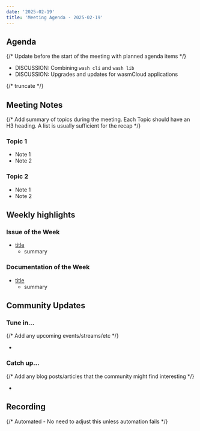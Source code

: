 ```yaml
---
date: '2025-02-19'
title: 'Meeting Agenda - 2025-02-19'
---
```


## Agenda

{/* Update before the start of the meeting with planned agenda items */}

- DISCUSSION: Combining `wash cli` and `wash lib` 
- DISCUSSION: Upgrades and updates for wasmCloud applications

{/* truncate */}

## Meeting Notes

{/* Add summary of topics during the meeting. Each Topic should have an H3 heading. A list is usually sufficient for the recap */}

### Topic 1

- Note 1
- Note 2

### Topic 2

- Note 1
- Note 2

## Weekly highlights

### Issue of the Week

- [title](https://github.com/wasmcloud/wasmcloud/issues/)
  - summary

### Documentation of the Week

- [title](/docs/intro)
  - summary

## Community Updates

### Tune in…

{/* Add any upcoming events/streams/etc */}

-

### Catch up…

{/* Add any blog posts/articles that the community might find interesting */}

-

## Recording

{/* Automated - No need to adjust this unless automation fails */}

<YouTube url="https://www.youtube.com/watch?v=Cfzy6ptCa70" />
